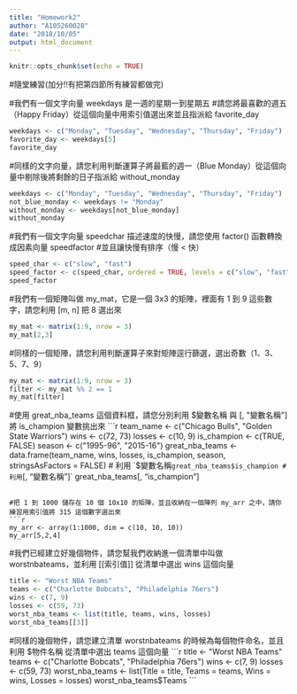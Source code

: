 ---
title: "Homework2"
author: "A105260028"
date: "2018/10/05"
output: html_document
---

```{r setup, include=FALSE}
knitr::opts_chunk$set(echo = TRUE)
```

#隨堂練習(加分!!有把第四節所有練習都做完)

#我們有一個文字向量 weekdays 是一週的星期一到星期五
#請您將最喜歡的週五（Happy Friday）從這個向量中用索引值選出來並且指派給 favorite_day
```{r}
weekdays <- c("Monday", "Tuesday", "Wednesday", "Thursday", "Friday")
favorite_day <- weekdays[5]
favorite_day
```

#同樣的文字向量，請您利用判斷運算子將最藍的週一（Blue Monday）從這個向量中剔除後將剩餘的日子指派給 without_monday
```{r}
weekdays <- c("Monday", "Tuesday", "Wednesday", "Thursday", "Friday")
not_blue_monday <- weekdays != "Monday"
without_monday <- weekdays[not_blue_monday]
without_monday
```
#我們有一個文字向量 speedchar 描述速度的快慢，請您使用 factor() 函數轉換成因素向量 speedfactor
#並且讓快慢有排序（慢 < 快）
```{r}
speed_char <- c("slow", "fast")
speed_factor <- c(speed_char, ordered = TRUE, levels = c("slow", "fast"))
speed_factor
```

#我們有一個矩陣叫做 my_mat，它是一個 3x3 的矩陣，裡面有 1 到 9 這些數字，請您利用 [m, n] 把 8 選出來
```{r}
my_mat <- matrix(1:9, nrow = 3)
my_mat[2,3]
```

#同樣的一個矩陣，請您利用判斷運算子來對矩陣逕行篩選，選出奇數（1、3、5、7、9）
```{r}
my_mat <- matrix(1:9, nrow = 3)
filter <- my_mat %% 2 == 1
my_mat[filter]
```

#使用 great_nba_teams 這個資料框，請您分別利用 $變數名稱 與 [, "變數名稱"] 將 is_champion 變數挑出來
```{r}
team_name <- c("Chicago Bulls", "Golden State Warriors")
wins <- c(72, 73)
losses <- c(10, 9)
is_champion <- c(TRUE, FALSE)
season <- c("1995-96", "2015-16")
great_nba_teams <- data.frame(team_name, wins, losses, is_champion, season, stringsAsFactors = FALSE)
# 利用 `$變數名稱`
great_nba_teams$is_champion
# 利用`[, "變數名稱"]`
great_nba_teams[, "is_champion"]
```

#把 1 到 1000 儲存在 10 個 10x10 的矩陣，並且收納在一個陣列 my_arr 之中，請你練習用索引值將 315 這個數字選出來
```{r}
my_arr <- array(1:1000, dim = c(10, 10, 10))
my_arr[5,2,4]
```

#我們已經建立好幾個物件，請您幫我們收納進一個清單中叫做 worstnbateams，並利用 [[索引值]] 從清單中選出 wins 這個向量
```{r}
title <- "Worst NBA Teams"
teams <- c("Charlotte Bobcats", "Philadelphia 76ers")
wins <- c(7, 9)
losses <- c(59, 73)
worst_nba_teams <- list(title, teams, wins, losses)
worst_nba_teams[[3]]
```

#同樣的幾個物件，請您建立清單 worstnbateams 的時候為每個物件命名，並且利用 $物件名稱 從清單中選出 teams 這個向量
```{r}
title <- "Worst NBA Teams"
teams <- c("Charlotte Bobcats", "Philadelphia 76ers")
wins <- c(7, 9)
losses <- c(59, 73)
worst_nba_teams <- list(Title = title, Teams = teams, Wins = wins, Losses = losses)
worst_nba_teams$Teams
```

